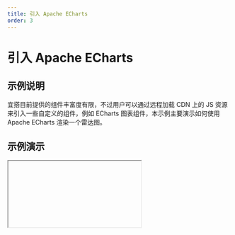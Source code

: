 ```yaml
---
title: 引入 Apache ECharts
order: 3
---
```


# 引入 Apache ECharts

## 示例说明

宜搭目前提供的组件丰富度有限，不过用户可以通过远程加载 CDN 上的 JS 资源来引入一些自定义的组件，例如 ECharts 图表组件，本示例主要演示如何使用 Apache ECharts 渲染一个雷达图。

## 示例演示


<Iframe url="https://www.aliwork.com/developer/introduct-echarts?isRenderNav=false" />

## 更多查看 [ECharts 官方文档](https://echarts.apache.org/handbook/zh/get-started/)